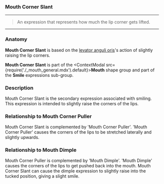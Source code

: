 
### Mouth Corner Slant

***

> An expression that represents how much the 
> lip corner gets lifted.

***

### Anatomy

**Mouth Corner Slant** is based on the 
[levator anguli oris](https://en.wikipedia.org/wiki/Levator_anguli_oris)'s 
action of slightly raising the lip corners.

**Mouth Corner Slant** is part of 
the <ContextModal src={require('./_mouth_general.mdx').default}><b>Mouth</b></ContextModal> 
shape group and part of the **Smile** expressions sub-group.

### Description

Mouth Corner Slant is the secondary expression associated with 
smiling. This expression is intended to slightly raise the corners 
of the lips.

### Relationship to Mouth Corner Puller

Mouth Corner Slant is complemented by 'Mouth Corner Puller'. 
'Mouth Corner Puller' causes the corners of the lips to be stretched 
laterally and slightly upwards.

### Relationship to Mouth Dimple

Mouth Corner Puller is complemented by 'Mouth Dimple'. 
'Mouth Dimple' causes the corners of the lips to get pushed back 
into the mouth. Mouth Corner Slant can cause the dimple expression 
to slightly raise into the tucked position, giving a slight smile.